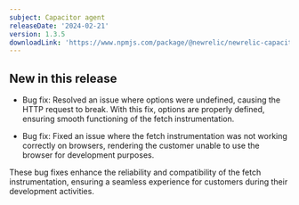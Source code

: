 ```yaml
---
subject: Capacitor agent
releaseDate: '2024-02-21'
version: 1.3.5
downloadLink: 'https://www.npmjs.com/package/@newrelic/newrelic-capacitor-plugin/v/1.3.5'
---
```


## New in this release

* Bug fix: Resolved an issue where options were undefined, causing the HTTP request to break. With this fix, options are properly defined, ensuring smooth functioning of the fetch instrumentation.

* Bug fix: Fixed an issue where the fetch instrumentation was not working correctly on browsers, rendering the customer unable to use the browser for development purposes.

These bug fixes enhance the reliability and compatibility of the fetch instrumentation, ensuring a seamless experience for customers during their development activities.

